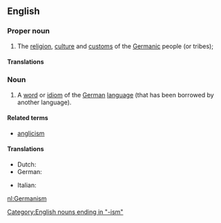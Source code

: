 ==English==
{{wikipedia}}

===Proper noun===
{{en-proper noun}}

# The [[religion]], [[culture]] and [[custom]]s of the [[Germanic]] people (or tribes);

====Translations====
{{trans-top|religion, culture, and customs of Germanic peoiples}}
{{trans-mid}}
{{trans-bottom}}

===Noun===
{{en-noun}}

# A [[word]] or [[idiom]] of the [[German]] [[language]] (that has been borrowed by another language).

====Related terms====
* [[anglicism]]

====Translations====
{{trans-top}}
* Dutch: {{t+|nl|germanisme|m}}
* German: {{t-|de|Germanismus|m}}
{{trans-mid}}
* Italian: {{t+|it|germanismo|m}}
{{trans-bottom}}

[[Category:English nouns ending in "-ism"]]

[[nl:Germanism]]